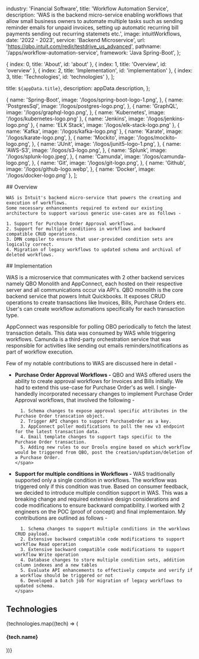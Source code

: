 
  industry: 'Financial Software',
  title: 'Workflow Automation Service',
  description: 'WAS is the backend micro-service enabling workflows that allow small business owners to automate multiple tasks such as sending reminder emails for unpaid invoices, setting up automatic recurring bill payments sending out recurring statemets etc.',
  image: intuitWorkflows,
  date: '2022 - 2023',
  service: 'Backend Microservice',
  url: 'https://qbo.intuit.com/redir/testdrive_us_advanced',
  pathname: '/apps/workflow-automation-service',
  framework: 'Java Spring-Boot',
};

  { index: 0, title: 'About', id: 'about' },
  { index: 1, title: 'Overview', id: 'overview' },
  { index: 2, title: 'Implementation', id: 'implementation' },
  { index: 3, title: 'Technologies', id: 'technologies' },
];

  title: `${appData.title}`,
  description: appData.description,
};

  {
    name: 'Spring-Boot',
    image: '/logos/spring-boot-logo-1.png',
  },
  {
    name: 'PostgresSql',
    image: '/logos/postgres-logo.png',
  },
  {
    name: 'GraphQL',
    image: '/logos/graphql-logo.png',
  },
  { 
    name: 'Kubernetes', 
    image: '/logos/kubernetes-logo.png' 
  },
  { 
    name: 'Jenkins', 
    image: '/logos/jenkins-logo.png' 
  },
  { 
    name: 'ELK Stack', 
    image: '/logos/elk-stack-logo.png' 
  },
  { 
    name: 'Kafka', 
    image: '/logos/kafka-logo.png' 
  },
  {
    name: 'Karate',
    image: '/logos/karate-logo.png',
  },
  {
    name: 'Mockito',
    image: '/logos/mockito-logo.png',
  },
  {
    name: 'JUnit',
    image: '/logos/junit5-logo-1.png',
  },
  {
    name: 'AWS-S3',
    image: '/logos/s3-logo.png',
  },
  {
    name: 'Splunk',
    image: '/logos/splunk-logo.jpeg',
  },
  {
    name: 'Camunda',
    image: '/logos/camunda-logo.png',
  },
  {
    name: 'Git',
    image: '/logos/git-logo.png',
  },
  {
    name: 'Github',
    image: '/logos/github-logo.webp',
  },
  { 
    name: 'Docker', 
    image: '/logos/docker-logo.png' 
  },
];

<Container>

<Border className="my-8" />

  <Section id="overview">
    ## Overview

    WAS is Intuit's backend micro-service that powers the creating and execution of workflows. 
    Some necessary enhancements required to extend our existing architecture to support various generic use-cases are as follows -

    1. Support for Purchase Order Approval workflows.
    2. Support for multiple conditions in workflows and backward compatible CRUD operations.
    3. DMN compiler to ensure that user-provided condition sets are logically correct.
    4. Migration of legacy workflows to updated schema and archival of deleted workflows. 
    
  </Section>

<Border className="my-8" />

<Section id="implementation">
## Implementation

<AppSolution href={appData.url}>

WAS is a microservice that communicates with 2 other backend services namely QBO Monolith and AppConnect, each hosted on their respective server and all communications occur via API's.
QBO monolith is the core backend service that powers Intuit Quickbooks. It exposes CRUD operations to create transactions like Invoices, Bills, Purchase Orders etc.
User's can create workflow automations specifically for each transaction type. 

AppConnect was responsible for polling OBO periodically to fetch the latest transaction details. This data was consumed by WAS while triggering workflows.
Camunda is a third-party orchestration service that was responsible for activities like sending out emails reminders/notifications as part of workflow execution.

Few of my notable contributions to WAS are discussed here in detail -

<ul role="list" className="mt-6 space-y-8">
  <li>
    <span>
      <strong className="font-semibold text-blue-100">Purchase Order Approval Workflows -</strong> 
      QBO and WAS offered users the ability to create approval workflows for Invoices and Bills initially. We had to extend this use-case for Purchase Order's as well.
      I single-handedly incorporated necessary changes to implement Purchase Order Approval workflows, that involved the following -

      1. Schema changes to expose approval specific attributes in the Purchase Order transcation object.
      2. Trigger API changes to support PurchaseOrder as a key.
      3. AppConnect poller modifications to poll the new v3 endpoint for the latest transaction data.
      4. Email template changes to support tags specific to the Purchase Order transaction.
      5. Adding new rules to our Drools engine based on which workflow would be triggered from QBO, post the creation/updation/deletion of a Purchase Order. 
    </span>
  </li>
  <li>
    <span>
      <strong className="font-semibold text-blue-100">Support for multiple conditions in Workflows -</strong> 
      WAS traditionally supported only a single condition in workflows. The workflow was triggered only if this condition was true. Based on consumer feedback, we decided to introduce multiple condition support in WAS.
      This was a breaking change and required extensive design considerations and code modifications to ensure backward compatibility. I worked with 2 engineers on the POC (proof of concept) and final implementaion.
      My contributions are outlined as follows -

      1. Schema changes to support multiple conditions in the worklows CRUD payload.
      2. Extensive backward compatible code modifications to support workflow Read operation
      3. Extensive backward compatible code modifications to support workflow Write operation
      4. Database changes to store multiple condition sets, addition column indexes and a new tables
      5. Evaluate API enhancements to effectively compute and verify if a workflow should be triggered or not
      6. Developed a batch job for migration of legacy workflows to updated schema. 
    </span>
  </li>
</ul>

</AppSolution>

</Section>

<Border className="my-8" />

<Section id="technologies">

## Technologies

<FadeInStagger className="flex gap-4 mt-6 flex-wrap" faster once>
  {technologies.map((tech) => (
    <FadeIn key={tech.name}>
      <div className="mt-auto">
        <Image
          src={tech.image}
          className="object-contain rounded-md m-auto"
          alt=""
          height={64}
          width={64}
          style={{
            width: 64,
            height: 64,
          }}
        />
        <h4 className="text-sm font-semibold tracking-tight text-[#525df3] text-center bg-white rounded-full w-min px-2 m-2 mx-auto">{tech.name}</h4>
      </div>
    </FadeIn>
  ))}
</FadeInStagger>

</Section>

</Container>
